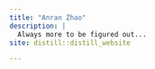 ```yaml
---
title: "Anran Zhao"
description: |
  Always more to be figured out... 
site: distill::distill_website

---
```

